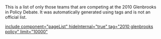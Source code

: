 This is a list of only those teams that are competing at the 2010 Glenbrooks in Policy Debate. It was automatically generated using tags and is not an official list.

[[include component="pageList" hideInternal="true" tag="2010 glenbrooks policy" limit="10000"]]